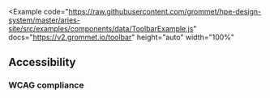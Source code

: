 
<Example
  code="https://raw.githubusercontent.com/grommet/hpe-design-system/master/aries-site/src/examples/components/data/ToolbarExample.js"
  docs="https://v2.grommet.io/toolbar"
  height="auto"
  width="100%"
>
  <ToolbarExample />
</Example>

## Accessibility

### WCAG compliance

<AccessibilitySection title="toolbar" />
